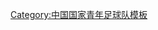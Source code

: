 {{National squad
  | name      = 2004年亚洲青年足球锦标赛中国参赛名单
  | bg        = white
  | fg        = red
  | bordercolor = red
  | country   = 中国
  | team link = 中国国家青年足球队
  | comp      = 2004年亞洲青年足球錦標賽
  | comp link = 2004年亞足聯U19青年錦標賽
  | p1        = [[关震]]
  | p2        = [[任永顺]]
  | p3        = [[刘宇 (足球运动员)|刘宇]]
  | p4        = [[刘清 (足球运动员)|刘清]]
  | p5        = [[冯潇霆]]
  | p6        = [[王洪亮]]
  | p7        = [[王寿挺]]
  | p8        = [[周海滨]]
  | p9        = [[董方卓]]
  | p10       = [[陈涛 (足球运动员)|陈涛]]
  | p11       = [[朱挺]]
  | p12       = [[柏小磊]]
  | p13       = [[刘钊 (足球运动员)|刘钊]]
  | p14       = [[张可]]
  | p15       = [[苑维玮]]
  | p16       = [[赵旭日]]
  | p17       = [[谭望嵩]]
  | p18       = [[沈龙元]]
  | p19       = [[邹游]]
  | p20       = [[蒿俊闵]]
  | coach     = [[殷铁生]]
}}<noinclude>
[[Category:中国国家青年足球队模板]]
</noinclude>